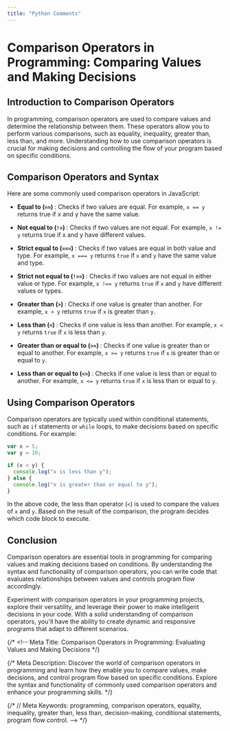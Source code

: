 ```yaml
---
title: "Python Comments"
---
```


# Comparison Operators in Programming: Comparing Values and Making Decisions

## Introduction to Comparison Operators

In programming, comparison operators are used to compare values and determine the relationship between them. These operators allow you to perform various comparisons, such as equality, inequality, greater than, less than, and more. Understanding how to use comparison operators is crucial for making decisions and controlling the flow of your program based on specific conditions.

## Comparison Operators and Syntax

Here are some commonly used comparison operators in JavaScript:

- <strong>Equal to (`==`) </strong> : Checks if two values are equal. For example,
  `x == y` returns true if x and y have the same value.

- <strong>Not equal to (`!=`) </strong> : Checks if two values are not equal. For
  example, `x != y` returns true if x and y have different values.

- <strong>Strict equal to (`===`) </strong> : Checks if two values are equal in both
  value and type. For example, `x === y` returns `true` if `x` and `y` have the same
  value and type.

- <strong>Strict not equal to (`!==`) </strong> : Checks if two values are not equal
  in either value or type. For example, `x !== y` returns `true` if `x` and `y` have
  different values or types.

- <strong>Greater than (`>`) </strong> : Checks if one value is greater than another.
  For example, `x > y` returns `true` if `x` is greater than `y`.

- <strong>Less than (`<`) </strong> : Checks if one value is less than another. For example, `x < y` returns `true` if `x` is less than `y`.

- <strong>Greater than or equal to (`>=`) </strong> : Checks if one value is greater
  than or equal to another. For example, `x >= y` returns `true` if `x` is greater
  than or equal to `y`.

- <strong>Less than or equal to (`<=`) </strong> : Checks if one value is less than or equal to another. For example, `x <= y` returns `true` if `x` is less than or equal to `y`.

## Using Comparison Operators

Comparison operators are typically used within conditional statements, such as `if` statements or `while` loops, to make decisions based on specific conditions. For example:

```js
var x = 5;
var y = 10;

if (x < y) {
  console.log("x is less than y");
} else {
  console.log("x is greater than or equal to y");
}
```

In the above code, the less than operator (`<`) is used to compare the values of `x` and `y`. Based on the result of the comparison, the program decides which code block to execute.

## Conclusion

Comparison operators are essential tools in programming for comparing values and making decisions based on conditions. By understanding the syntax and functionality of comparison operators, you can write code that evaluates relationships between values and controls program flow accordingly.

Experiment with comparison operators in your programming projects, explore their versatility, and leverage their power to make intelligent decisions in your code. With a solid understanding of comparison operators, you'll have the ability to create dynamic and responsive programs that adapt to different scenarios.

 {/* <!-- Meta Title: Comparison Operators in Programming: Evaluating Values and Making Decisions */}

{/* Meta Description: Discover the world of comparison operators in programming and learn how they enable you to compare values, make decisions, and control program flow based on specific conditions. Explore the syntax and functionality of commonly used comparison operators and enhance your programming skills. */}

{/* // Meta Keywords: programming, comparison operators, equality, inequality, greater than, less than, decision-making, conditional statements, program flow control. -->  */}


